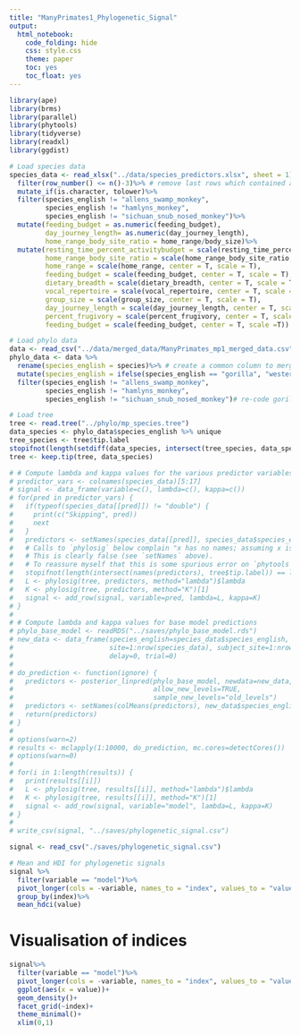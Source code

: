 ```yaml
---
title: "ManyPrimates1_Phylogenetic_Signal"
output:
  html_notebook:
    code_folding: hide
    css: style.css
    theme: paper
    toc: yes
    toc_float: yes
---
```


```r
library(ape)
library(brms)
library(parallel)
library(phytools)
library(tidyverse)
library(readxl)
library(ggdist)

# Load species data
species_data <- read_xlsx("../data/species_predictors.xlsx", sheet = 1)%>% 
  filter(row_number() <= n()-3)%>% # remove last rows which contained a note
  mutate_if(is.character, tolower)%>%
  filter(species_english != "allens_swamp_monkey",
         species_english != "hamlyns_monkey",
         species_english != "sichuan_snub_nosed_monkey")%>%
  mutate(feeding_budget = as.numeric(feeding_budget),
         day_journey_length= as.numeric(day_journey_length),
         home_range_body_site_ratio = home_range/body_size)%>%
  mutate(resting_time_percent_activitybudget = scale(resting_time_percent_activitybudget, center = T, scale = T),
         home_range_body_site_ratio = scale(home_range_body_site_ratio, center = T, scale = T),
         home_range = scale(home_range, center = T, scale = T),
         feeding_budget = scale(feeding_budget, center = T, scale = T),
         dietary_breadth = scale(dietary_breadth, center = T, scale = T),
         vocal_repertoire = scale(vocal_repertoire, center = T, scale = T),
         group_size = scale(group_size, center = T, scale = T),
         day_journey_length = scale(day_journey_length, center = T, scale = T),
         percent_frugivory = scale(percent_frugivory, center = T, scale = T),
         feeding_budget = scale(feeding_budget, center = T, scale =T))

# Load phylo data
data <- read_csv("../data/merged_data/ManyPrimates_mp1_merged_data.csv")
phylo_data <- data %>%
  rename(species_english = species)%>% # create a common column to merge by
  mutate(species_english = ifelse(species_english == "gorilla", "western_gorilla",species_english))%>%
  filter(species_english != "allens_swamp_monkey",
         species_english != "hamlyns_monkey",
         species_english != "sichuan_snub_nosed_monkey")# re-code gorillas to match the species names

# Load tree
tree <- read.tree("../phylo/mp_species.tree")
data_species <- phylo_data$species_english %>% unique
tree_species <- tree$tip.label
stopifnot(length(setdiff(data_species, intersect(tree_species, data_species))) == 0)
tree <- keep.tip(tree, data_species)

# # Compute lambda and kappa values for the various predictor variables
# predictor_vars <- colnames(species_data)[5:17]
# signal <- data_frame(variable=c(), lambda=c(), kappa=c())
# for(pred in predictor_vars) {
#   if(typeof(species_data[[pred]]) != "double") {
#     print(c("Skipping", pred))
#     next
#   }
#   predictors <- setNames(species_data[[pred]], species_data$species_english)
#   # Calls to `phylosig` below complain "x has no names; assuming x is in the same order as tree$tip.label"
#   # This is clearly false (see `setNames` above).
#   # To reassure myself that this is some spurious error on `phytools`' part...
#   stopifnot(length(intersect(names(predictors), tree$tip.label)) == length(tree$tip.label))
#   L <- phylosig(tree, predictors, method="lambda")$lambda
#   K <- phylosig(tree, predictors, method="K")[1]
#   signal <- add_row(signal, variable=pred, lambda=L, kappa=K)
# }
# 
# # Compute lambda and kappa values for base model predictions
# phylo_base_model <- readRDS("../saves/phylo_base_model.rds")
# new_data <- data_frame(species_english=species_data$species_english,
#                        site=1:nrow(species_data), subject_site=1:nrow(species_data),
#                        delay=0, trial=0)
# 
# do_prediction <- function(ignore) {
#   predictors <- posterior_linpred(phylo_base_model, newdata=new_data,
#                                   allow_new_levels=TRUE,
#                                   sample_new_levels="old_levels")
#   predictors <- setNames(colMeans(predictors), new_data$species_english)
#   return(predictors)
# }
# 
# options(warn=2)
# results <- mclapply(1:10000, do_prediction, mc.cores=detectCores())
# options(warn=0)
# 
# for(i in 1:length(results)) {
#   print(results[[i]])
#   L <- phylosig(tree, results[[i]], method="lambda")$lambda
#   K <- phylosig(tree, results[[i]], method="K")[1]
#   signal <- add_row(signal, variable="model", lambda=L, kappa=K)
# }
# 
# write_csv(signal, "../saves/phylogenetic_signal.csv")

signal <- read_csv("./saves/phylogenetic_signal.csv")

# Mean and HDI for phylogenetic signals
signal %>%
  filter(variable == "model")%>%
  pivot_longer(cols = -variable, names_to = "index", values_to = "value")%>%
  group_by(index)%>%
  mean_hdci(value)

```

# Visualisation of indices 

```r
signal%>%
  filter(variable == "model")%>%
  pivot_longer(cols = -variable, names_to = "index", values_to = "value")%>%
  ggplot(aes(x = value))+
  geom_density()+
  facet_grid(~index)+
  theme_minimal()+
  xlim(0,1)
```

